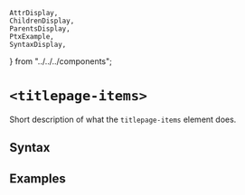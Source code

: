     AttrDisplay,
    ChildrenDisplay,
    ParentsDisplay,
    PtxExample,
    SyntaxDisplay,
} from "../../../components";

# `<titlepage-items>`

Short description of what the `titlepage-items` element does.

## Syntax

<SyntaxDisplay name="titlepage-items" />

## Examples

    